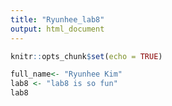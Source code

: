 ```yaml
---
title: "Ryunhee_lab8"
output: html_document
---
```


```r
knitr::opts_chunk$set(echo = TRUE)
```

```r
full_name<- "Ryunhee Kim"
lab8 <- "lab8 is so fun"
lab8
```